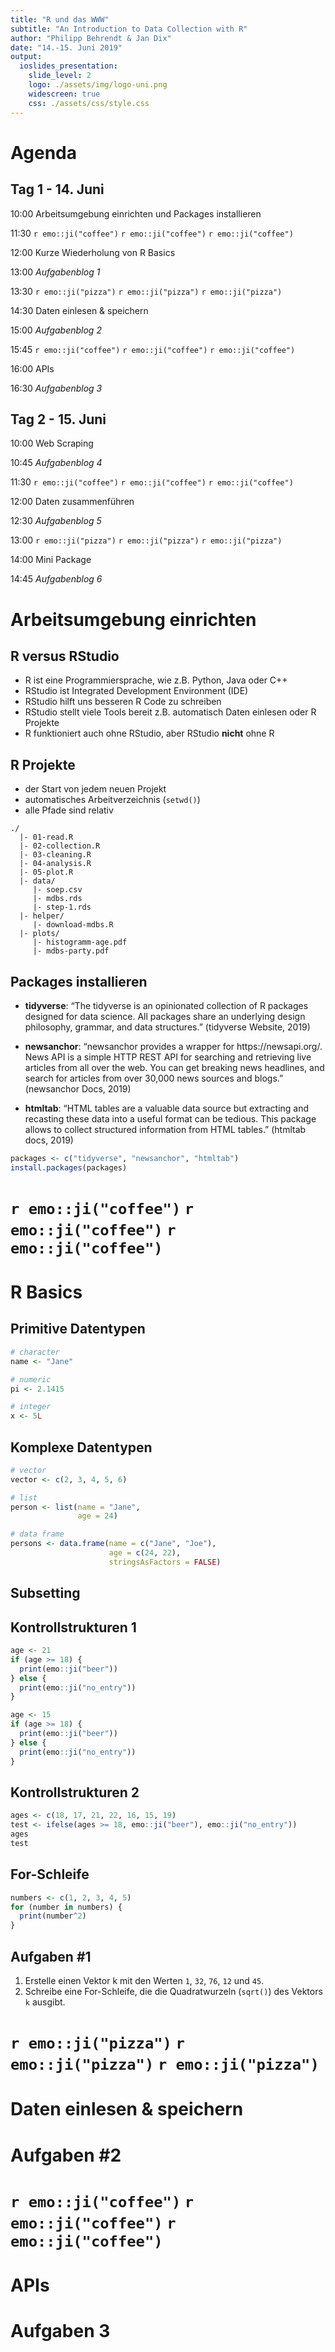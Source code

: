 ```yaml
---
title: "R und das WWW"
subtitle: "An Introduction to Data Collection with R"
author: "Philipp Behrendt & Jan Dix"
date: "14.-15. Juni 2019"
output: 
  ioslides_presentation:
    slide_level: 2
    logo: ./assets/img/logo-uni.png
    widescreen: true
    css: ./assets/css/style.css
---
```


# Agenda
## Tag 1 - 14. Juni {.smaller}
10:00 Arbeitsumgebung einrichten und Packages installieren

11:30 `r emo::ji("coffee")` `r emo::ji("coffee")` `r emo::ji("coffee")`

12:00 Kurze Wiederholung von R Basics 

13:00 _Aufgabenblog 1_

13:30 `r emo::ji("pizza")` `r emo::ji("pizza")` `r emo::ji("pizza")`

14:30 Daten einlesen & speichern

15:00 _Aufgabenblog 2_

15:45 `r emo::ji("coffee")` `r emo::ji("coffee")` `r emo::ji("coffee")`

16:00 APIs

16:30 _Aufgabenblog 3_

## Tag 2 - 15. Juni {.smaller}

10:00 Web Scraping

10:45 _Aufgabenblog 4_

11:30 `r emo::ji("coffee")` `r emo::ji("coffee")` `r emo::ji("coffee")`

12:00 Daten zusammenführen

12:30 _Aufgabenblog 5_

13:00  `r emo::ji("pizza")` `r emo::ji("pizza")` `r emo::ji("pizza")`

14:00 Mini Package 

14:45 _Aufgabenblog 6_


# Arbeitsumgebung einrichten

## R versus RStudio

- R ist eine Programmiersprache, wie z.B. Python, Java oder C++
- RStudio ist Integrated Development Environment (IDE)
- RStudio hilft uns besseren R Code zu schreiben
- RStudio stellt viele Tools bereit z.B. automatisch Daten einlesen oder R Projekte
- R funktioniert auch ohne RStudio, aber RStudio **nicht** ohne R

## R Projekte  {.smaller}

- der Start von jedem neuen Projekt
- automatisches Arbeitverzeichnis (`setwd()`)
- alle Pfade sind relativ

```
./
  |- 01-read.R
  |- 02-collection.R
  |- 03-cleaning.R
  |- 04-analysis.R
  |- 05-plot.R
  |- data/
     |- soep.csv
     |- mdbs.rds
     |- step-1.rds
  |- helper/
     |- download-mdbs.R
  |- plots/
     |- histogramm-age.pdf
     |- mdbs-party.pdf
```

## Packages installieren

- **tidyverse**: "The tidyverse is an opinionated collection of R packages designed for data science. All packages share an underlying design philosophy, grammar, and data structures." (tidyverse Website, 2019)

- **newsanchor**: "newsanchor provides a wrapper for https://newsapi.org/. News API is a simple HTTP REST API for searching and retrieving live articles from all over the web. You can get breaking news headlines, and search for articles from over 30,000 news sources and blogs." (newsanchor Docs, 2019)

- **htmltab**: "HTML tables are a valuable data source but extracting and recasting these data into a useful format can be tedious. This package allows to collect structured information from HTML tables." (htmltab docs, 2019)

```r
packages <- c("tidyverse", "newsanchor", "htmltab")
install.packages(packages)
```

# `r emo::ji("coffee")` `r emo::ji("coffee")` `r emo::ji("coffee")`

# R Basics

## Primitive Datentypen

```r
# character
name <- "Jane"

# numeric
pi <- 2.1415

# integer
x <- 5L
```

## Komplexe Datentypen

```r
# vector
vector <- c(2, 3, 4, 5, 6)

# list
person <- list(name = "Jane",
               age = 24)

# data frame
persons <- data.frame(name = c("Jane", "Joe"),
                      age = c(24, 22),
                      stringsAsFactors = FALSE)
```

## Subsetting

## Kontrollstrukturen 1 {.smaller}

```r
age <- 21
if (age >= 18) {
  print(emo::ji("beer"))
} else {
  print(emo::ji("no_entry"))
}
```

```r
age <- 15
if (age >= 18) {
  print(emo::ji("beer"))
} else {
  print(emo::ji("no_entry"))
}
```

## Kontrollstrukturen 2

```r
ages <- c(18, 17, 21, 22, 16, 15, 19)
test <- ifelse(ages >= 18, emo::ji("beer"), emo::ji("no_entry"))
ages
test
```

## For-Schleife

```r
numbers <- c(1, 2, 3, 4, 5)
for (number in numbers) {
  print(number^2)
}
```

## Aufgaben #1

1. Erstelle einen Vektor k mit den Werten `1`, `32`, `76`, `12` und `45`.
2. Schreibe eine For-Schleife, die die Quadratwurzeln (`sqrt()`) des Vektors `k` ausgibt.

# `r emo::ji("pizza")` `r emo::ji("pizza")` `r emo::ji("pizza")`

# Daten einlesen & speichern

# Aufgaben #2

# `r emo::ji("coffee")` `r emo::ji("coffee")` `r emo::ji("coffee")`

# APIs

# Aufgaben 3


